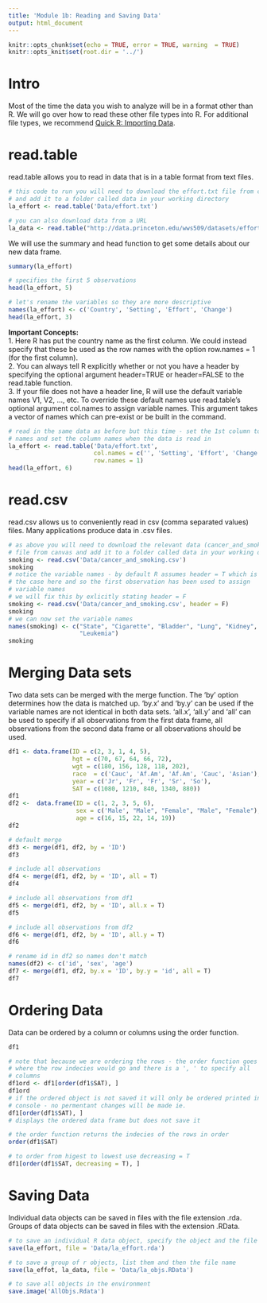 ```yaml
---
title: 'Module 1b: Reading and Saving Data'
output: html_document
---
```


```r
knitr::opts_chunk$set(echo = TRUE, error = TRUE, warning  = TRUE)
knitr::opts_knit$set(root.dir = '../')
```

# Intro 
Most of the time the data you wish to analyze will be in a format other than R. 
We will go over how to read these other file types into R. For additional 
file types, we recommend 
[Quick R: Importing Data](https://www.statmethods.net/input/importingdata.html).  

# read.table
read.table allows you to read in data that is in a table format from text files. 
```r
# this code to run you will need to download the effort.txt file from canvas
# and add it to a folder called data in your working directory
la_effort <- read.table('Data/effort.txt')

# you can also download data from a URL
la_data <- read.table("http://data.princeton.edu/wws509/datasets/effort.dat")
```

We will use the summary and head function to get some details about our new data
frame. 
```r
summary(la_effort)

# specifies the first 5 observations
head(la_effort, 5)

# let's rename the variables so they are more descriptive
names(la_effort) <- c('Country', 'Setting', 'Effort', 'Change')
head(la_effort, 3)

```

**Important Concepts:**   
  1.	Here R has put the country name as the first column. We could instead 
      specify that these be used as the row names with the option row.names = 1 
      (for the first column).   
  2.	You can always tell R explicitly whether or not you have a header by 
      specifying the optional argument header=TRUE or header=FALSE to the read.table 
      function.  
  3.	If your file does not have a header line, R will use the default variable
      names V1, V2, ..., etc. To override these default names use read.table's 
      optional argument col.names to assign variable names. This argument takes a 
      vector of names which can pre-exist or be built in the command.   


```r
# read in the same data as before but this time - set the 1st column to row
# names and set the column names when the data is read in
la_effort <- read.table('Data/effort.txt',
                        col.names = c('', 'Setting', 'Effort', 'Change'), 
                        row.names = 1)
head(la_effort, 6)
```

# read.csv
read.csv allows us to conveniently read in csv (comma separated values) files. 
Many applications produce data in .csv files.

```r
# as above you will need to download the relevant data (cancer_and_smoking.csv)
# file from canvas and add it to a folder called data in your working directory
smoking <- read.csv('Data/cancer_and_smoking.csv')
smoking
# notice the variable names - by default R assumes header = T which is not 
# the case here and so the first observation has been used to assign
# variable names
# we will fix this by exlicitly stating header = F
smoking <- read.csv('Data/cancer_and_smoking.csv', header = F)
smoking
# we can now set the variable names
names(smoking) <- c("State", "Cigarette", "Bladder", "Lung", "Kidney", 
                    "Leukemia")
smoking
```

# Merging Data sets
Two data sets can be merged with the merge function. The 'by' option determines
how the data is matched up. 'by.x' and 'by.y' can be used if the variable names
are not identical in both data sets. 'all.x', 'all.y' and 'all' can be used to 
specify if all observations from the first data frame, all observations from 
the second data frame or all observations should be used. 
```r
df1 <- data.frame(ID = c(2, 3, 1, 4, 5), 
                  hgt = c(70, 67, 64, 66, 72), 
                  wgt = c(180, 156, 128, 118, 202), 
                  race  = c('Cauc', 'Af.Am', 'Af.Am', 'Cauc', 'Asian'), 
                  year = c('Jr', 'Fr', 'Fr', 'Sr', 'So'), 
                  SAT = c(1080, 1210, 840, 1340, 880))
df1
df2 <-  data.frame(ID = c(1, 2, 3, 5, 6), 
                   sex = c('Male', "Male", "Female", "Male", "Female"), 
                   age = c(16, 15, 22, 14, 19))
df2

# default merge
df3 <- merge(df1, df2, by = 'ID')
df3

# include all observations
df4 <- merge(df1, df2, by = 'ID', all = T)
df4

# include all observations from df1
df5 <- merge(df1, df2, by = 'ID', all.x = T)
df5

# include all observations from df2
df6 <- merge(df1, df2, by = 'ID', all.y = T)
df6

# rename id in df2 so names don't match
names(df2) <- c('id', 'sex', 'age')
df7 <- merge(df1, df2, by.x = 'ID', by.y = 'id', all = T)
df7
```

# Ordering Data
Data can be ordered by a column or columns using the order function. 
```r
df1

# note that because we are ordering the rows - the order function goes
# where the row indecies would go and there is a ', ' to specify all 
# columns
df1ord <- df1[order(df1$SAT), ]
df1ord
# if the ordered object is not saved it will only be ordered printed in the 
# console - no permentant changes will be made ie.
df1[order(df1$SAT), ]
# displays the ordered data frame but does not save it

# the order function returns the indecies of the rows in order
order(df1$SAT)

# to order from higest to lowest use decreasing = T
df1[order(df1$SAT, decreasing = T), ]
```

# Saving Data
Individual data objects can be saved in files with the file extension .rda. 
Groups of data objects can be saved in files with the extension .RData.

```r
# to save an individual R data object, specify the object and the file name
save(la_effort, file = 'Data/la_effort.rda')

# to save a group of r objects, list them and then the file name
save(la_effot, la_data, file = 'Data/la_objs.RData')

# to save all objects in the environment
save.image('AllObjs.Rdata')
```

